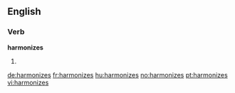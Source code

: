 ==English==

===Verb===
'''harmonizes'''

# {{third-person singular of|[[harmonize]]}}

[[de:harmonizes]]
[[fr:harmonizes]]
[[hu:harmonizes]]
[[no:harmonizes]]
[[pt:harmonizes]]
[[vi:harmonizes]]